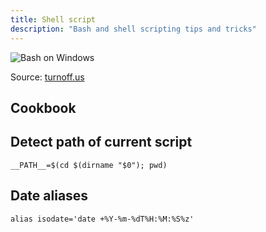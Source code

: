 ```yaml
---
title: Shell script
description: "Bash and shell scripting tips and tricks"
---
```


![Bash on Windows](http://turnoff.us/image/en/bash-on-windows.png)

Source: [turnoff.us](http://turnoff.us/image/en/bash-on-windows.png)

## Cookbook

## Detect path of current script

```shell
__PATH__=$(cd $(dirname "$0"); pwd)
```
## Date aliases

```shell
alias isodate='date +%Y-%m-%dT%H:%M:%S%z'
```